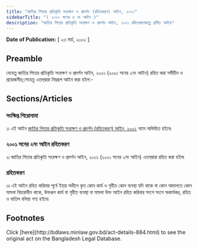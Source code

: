 ```yaml
---
title: "জাতির পিতার প্রতিকৃতি সংরক্ষণ ও প্রদর্শন (রহিতকরণ) আইন, ২০০২"
sidebarTitle: "( ২০০২ সনের ৪ নং আইন )"
description: "জাতির পিতার প্রতিকৃতি সংরক্ষণ ও প্রদর্শন আইন, ২০০১ রহিতকরণকল্পে প্রণীত আইন৷"
---
```


**Date of Publication:** [ ২৩ মার্চ, ২০০২ ]

## Preamble

যেহেতু জাতির পিতার প্রতিকৃতি সংরক্ষণ ও প্রদর্শন আইন, ২০০১ (২০০১ সনের ২নং আইন) রহিত করা সমীচীন ও প্রয়োজনীয়;সেহেতু এতদ্‌দ্বারা নিম্নরূপ আইন করা হইল:-

## Sections/Articles

### সংক্ষিপ্ত শিরোনামা

১৷ এই আইন [জাতির পিতার প্রতিকৃতি সংরক্ষণ ও প্রদর্শন (রহিতকরণ) আইন, ২০০২](/act-884.html "জাতির পিতার প্রতিকৃতি সংরক্ষণ ও প্রদর্শন (রহিতকরণ) আইন, ২০০২") নামে অভিহিত হইবে৷

### ২০০১ সনের ২নং আইন রহিতকরণ

২৷ জাতির পিতার প্রতিকৃতি সংরক্ষণ ও প্রদর্শন আইন, ২০০১ (২০০১ সনের ২নং আইন) এতদ্‌দ্বারা রহিত করা হইল৷

### রহিতকরণ

৩৷ এই আইন রহিত করিবার পূর্বে ইহার অধীনে কৃত কোন কার্য ও গৃহীত কোন ব্যবস্থা যদি থাকে বা কোন আদালতে কোন মামলা বিচারাধীন থাকে, উক্তরূপ কার্য বা গৃহীত ব্যবস্থা বা মামলা উক্ত আইন রহিত করিবার সংগে সংগে অকার্যকর, রহিত ও বাতিল বলিয়া গণ্য হইবে৷

## Footnotes

<Note>
  Click [here](http://bdlaws.minlaw.gov.bd/act-details-884.html) to see the original act on the Bangladesh Legal Database.
</Note>
